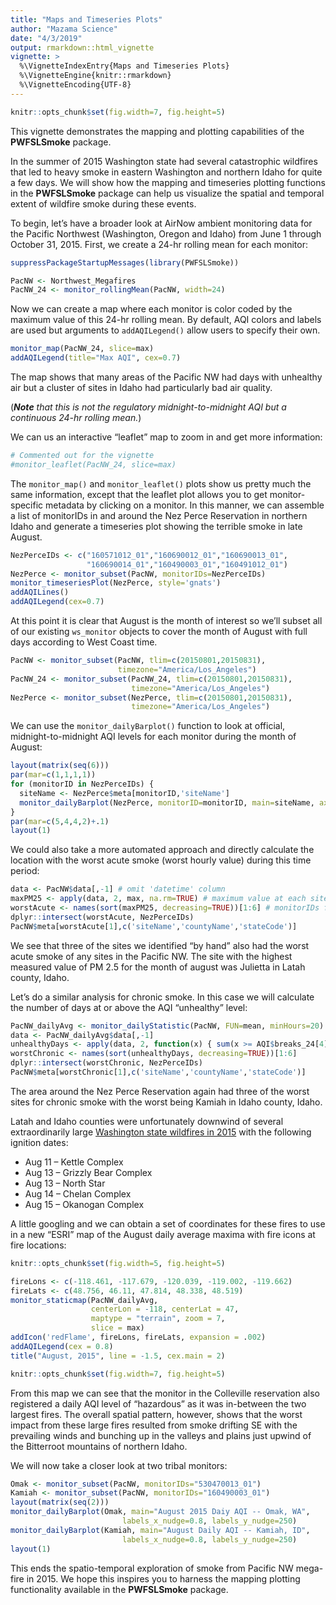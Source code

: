 ```yaml
---
title: "Maps and Timeseries Plots"
author: "Mazama Science"
date: "4/3/2019"
output: rmarkdown::html_vignette
vignette: >
  %\VignetteIndexEntry{Maps and Timeseries Plots}
  %\VignetteEngine{knitr::rmarkdown}
  %\VignetteEncoding{UTF-8}
---
```


```r
knitr::opts_chunk$set(fig.width=7, fig.height=5)
```

This vignette demonstrates the mapping and plotting capabilities of the **PWFSLSmoke** package.

In the summer of 2015 Washington state had several catastrophic wildfires that led to heavy smoke in eastern Washington and northern Idaho for quite a few days. We will show how the mapping and timeseries plotting functions in the **PWFSLSmoke** package can help us visualize the spatial and temporal extent of wildfire smoke during these events.

To begin, let's have a broader look at AirNow ambient monitoring data for the Pacific Northwest (Washington, Oregon and Idaho) from June 1 through October 31, 2015. First, we create a 24-hr rolling mean for each monitor:

```r
suppressPackageStartupMessages(library(PWFSLSmoke))

PacNW <- Northwest_Megafires
PacNW_24 <- monitor_rollingMean(PacNW, width=24)
```

Now we can create a map where each monitor is color coded by the maximum value of this 24-hr rolling mean. By default, AQI colors and labels are used but arguments to `addAQILegend()` allow users to specify their own.

```r
monitor_map(PacNW_24, slice=max)
addAQILegend(title="Max AQI", cex=0.7)
```

The map shows that many areas of the Pacific NW had days with unhealthy air but a cluster of sites in
Idaho had particularly bad air quality.

(*__Note__ that this is not the regulatory midnight-to-midnight AQI but a continuous 24-hr rolling mean.*)

We can us an interactive "leaflet" map to zoom in and get more information:

```r
# Commented out for the vignette
#monitor_leaflet(PacNW_24, slice=max)
```

The `monitor_map()` and `monitor_leaflet()` plots show us pretty much the same information, except that the leaflet plot allows you to get monitor-specific metadata by clicking on a monitor.
In this manner, we can assemble a list of monitorIDs in and around the Nez Perce Reservation in northern Idaho and generate a timeseries plot showing the terrible smoke in late August.

```r
NezPerceIDs <- c("160571012_01","160690012_01","160690013_01",
                 "160690014_01","160490003_01","160491012_01")
NezPerce <- monitor_subset(PacNW, monitorIDs=NezPerceIDs)
monitor_timeseriesPlot(NezPerce, style='gnats')
addAQILines()
addAQILegend(cex=0.7)
```

At this point it is clear that August is the month of interest so we'll subset all of our existing `ws_monitor` objects to cover the month of August with full days according to West Coast time.

```r
PacNW <- monitor_subset(PacNW, tlim=c(20150801,20150831),
                        timezone="America/Los_Angeles")
PacNW_24 <- monitor_subset(PacNW_24, tlim=c(20150801,20150831),
                           timezone="America/Los_Angeles")
NezPerce <- monitor_subset(NezPerce, tlim=c(20150801,20150831),
                           timezone="America/Los_Angeles")
```

We can use the `monitor_dailyBarplot()` function to look at official, midnight-to-midnight AQI levels for each monitor during the month of August:

```r
layout(matrix(seq(6)))
par(mar=c(1,1,1,1))
for (monitorID in NezPerceIDs) {
  siteName <- NezPerce$meta[monitorID,'siteName']
  monitor_dailyBarplot(NezPerce, monitorID=monitorID, main=siteName, axes=FALSE) 
}
par(mar=c(5,4,4,2)+.1)
layout(1)
```


We could also take a more automated approach and directly calculate the location with the worst acute smoke (worst hourly value) during this time period:

```r
data <- PacNW$data[,-1] # omit 'datetime' column
maxPM25 <- apply(data, 2, max, na.rm=TRUE) # maximum value at each site
worstAcute <- names(sort(maxPM25, decreasing=TRUE))[1:6] # monitorIDs for the six worst sites in PacNW
dplyr::intersect(worstAcute, NezPerceIDs)
PacNW$meta[worstAcute[1],c('siteName','countyName','stateCode')]
```

We see that three of the sites we identified "by hand" also had the worst acute smoke of any sites in the Pacific NW. The site with the highest measured value of PM 2.5 for the month of august was Julietta in Latah county, Idaho.

Let's do a similar analysis for chronic smoke. In this case we will calculate the number of days at or above
the AQI "unhealthy" level: 

```r
PacNW_dailyAvg <- monitor_dailyStatistic(PacNW, FUN=mean, minHours=20)
data <- PacNW_dailyAvg$data[,-1]
unhealthyDays <- apply(data, 2, function(x) { sum(x >= AQI$breaks_24[4], na.rm=TRUE) })
worstChronic <- names(sort(unhealthyDays, decreasing=TRUE))[1:6]
dplyr::intersect(worstChronic, NezPerceIDs)
PacNW$meta[worstChronic[1],c('siteName','countyName','stateCode')]
```

The area around the Nez Perce Reservation again had three of the worst sites for chronic smoke with the worst being Kamiah in Idaho county, Idaho.

Latah and Idaho counties were unfortunately downwind of several extraordinarily large [Washington state wildfires in 2015](https://en.wikipedia.org/wiki/2015_Washington_wildfires) with the following ignition dates:

 * Aug 11 -- Kettle Complex
 * Aug 13 -- Grizzly Bear Complex
 * Aug 13 -- North Star
 * Aug 14 -- Chelan Complex
 * Aug 15 -- Okanogan Complex
 
A little googling and we can obtain a set of coordinates for these fires to use
in a new "ESRI" map of the August daily average maxima with fire icons at fire 
locations:
 
```r
knitr::opts_chunk$set(fig.width=5, fig.height=5)
```

```r
fireLons <- c(-118.461, -117.679, -120.039, -119.002, -119.662)
fireLats <- c(48.756, 46.11, 47.814, 48.338, 48.519)
monitor_staticmap(PacNW_dailyAvg, 
                  centerLon = -118, centerLat = 47, 
                  maptype = "terrain", zoom = 7, 
                  slice = max)
addIcon('redFlame', fireLons, fireLats, expansion = .002)
addAQILegend(cex = 0.8)
title("August, 2015", line = -1.5, cex.main = 2)
```

```r
knitr::opts_chunk$set(fig.width=7, fig.height=5)
```

From this map we can see that the monitor in the Colleville reservation also 
registered a daily AQI level of "hazardous" as it was in-between the two largest 
fires. The overall spatial pattern, however, shows that the worst impact from 
these large fires resulted from smoke drifting SE with the prevailing winds and 
bunching up in the valleys and plains just upwind of the Bitterroot mountains of 
northern Idaho. 

We will now take a closer look at two tribal monitors:

```r
Omak <- monitor_subset(PacNW, monitorIDs="530470013_01")
Kamiah <- monitor_subset(PacNW, monitorIDs="160490003_01")
layout(matrix(seq(2)))
monitor_dailyBarplot(Omak, main="August 2015 Daiy AQI -- Omak, WA",
                         labels_x_nudge=0.8, labels_y_nudge=250)
monitor_dailyBarplot(Kamiah, main="August Daily AQI -- Kamiah, ID",
                         labels_x_nudge=0.8, labels_y_nudge=250)
layout(1)
```

This ends the spatio-temporal exploration of smoke from Pacific NW mega-fire in 2015.
We hope this inspires you to harness the mapping plotting functionality available in the **PWFSLSmoke** package.
